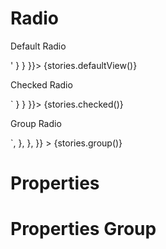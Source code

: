 
<Meta title="Radio" component={Radio} />

# Radio

Default Radio

<Preview>
  <Story name="default" parameters={{ docs: { source: { code: '<Radio />' } } }}>
    {stories.defaultView()}
  </Story>
</Preview>

Checked Radio

<Preview>
  <Story name="checked" parameters={{ docs: { source: { code: `<Radio checked />` } } }}>
    {stories.checked()}
  </Story>
</Preview>

Group Radio

<Preview>
  <Story
    name="group"
    parameters={{
      docs: {
        source: {
          code: `const options = [
                { label: 'radio 1', value: 1 },
                { label: 'radio 2', value: 2 },
                { label: 'radio 3', value: 3 },
              ]
          <Radio.Group options={options} />`,
        },
      },
    }}
  >
    {stories.group()}
  </Story>
</Preview>

# Properties

<Props of={Radio} />

# Properties Group

<Props of={Radio.Group} />
